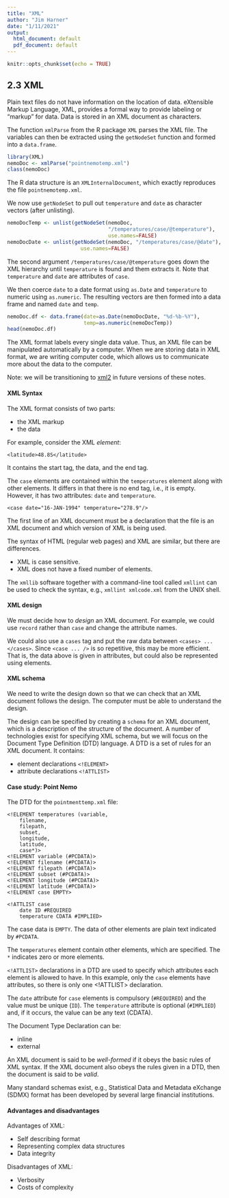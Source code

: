 ```yaml
---
title: "XML"
author: "Jim Harner"
date: "1/11/2021"
output:
  html_document: default
  pdf_document: default
---
```


```r
knitr::opts_chunk$set(echo = TRUE)
```

## 2.3 XML

Plain text files do not have information on the location of data. eXtensible Markup Language, XML, provides a formal way to provide labeling or “markup” for data. Data is stored in an XML document as characters.

The function `xmlParse` from the R package `XML` parses the XML file. The variables can then be extracted using the `getNodeSet` function and formed into a `data.frame`.

```r
library(XML)
nemoDoc <- xmlParse("pointnemotemp.xml")
class(nemoDoc)
```
The R data structure is an `XMLInternalDocument`, which exactly reproduces the file `pointnemotemp.xml`.

We now use `getNodeSet` to pull out `temperature` and `date` as character vectors (after unlisting).
```r
nemoDocTemp <- unlist(getNodeSet(nemoDoc,
                                 "/temperatures/case/@temperature"),
                                 use.names=FALSE)
nemoDocDate <- unlist(getNodeSet(nemoDoc, "/temperatures/case/@date"),
                        use.names=FALSE)
```
The second argument `/temperatures/case/@temperature` goes down the XML hierarchy until `temperature` is found and them extracts it. Note that `temperature` and `date` are attributes of `case`.

We then coerce `date` to a date format using `as.Date` and `temperature` to numeric using `as.numeric`. The resulting vectors are then formed into a data frame and named `date` and `temp`.
```r
nemoDoc.df <- data.frame(date=as.Date(nemoDocDate, "%d-%b-%Y"),
                         temp=as.numeric(nemoDocTemp))
head(nemoDoc.df)
```

The XML format labels every single data value. Thus, an XML file can be manipulated automatically by a computer. When we are storing data in XML format, we are writing computer code, which allows us to communicate more about the data to the computer.

Note: we will be transitioning to [xml2](https://github.com/r-lib/xml2) in future versions of these notes.

#### XML Syntax

The XML format consists of two parts:  

* the XML markup  
* the data  

For example, consider the XML *element*:  
```
<latitude>48.8S</latitude>
```
It contains the start tag, the data, and the end tag.

The `case` elements are contained within the `temperatures` element along with other elements. It differs in that there is no end tag, i.e., it is empty. However, it has two attributes: `date` and `temperature`. 
```
<case date="16-JAN-1994" temperature="278.9"/>  
```

The first line of an XML document must be a declaration that the file is an XML document and which version of XML is being used.  
<?xml version="1.0"?>  

The syntax of HTML (regular web pages) and XML are similar, but there are differences.  

* XML is case sensitive.    
* XML does not have a fixed number of elements.   

The `xmllib` software together with a command-line tool called `xmllint` can be used to check the syntax, e.g.,  `xmllint xmlcode.xml` from the UNIX shell.

#### XML design

We must decide how to *design* an XML document. For example, we could use `record` rather than `case` and change the attribute names.

We could also use a `cases` tag and put the raw data between `<cases> ... </cases>`. Since `<case ... />` is so repetitive, this may be more efficient. That is, the data above is given in attributes, but could also be represented using elements.

#### XML schema

We need to write the design down so that we can check that an XML document follows the design. The computer must be able to understand the design.

The design can be specified by creating a `schema` for an XML document, which is a description of the structure of the document. A number of technologies exist for specifying XML schema, but we will focus on the Document Type Definition (DTD) language. A DTD is a set of rules for an XML document. It contains:  

* element declarations  `<!ELEMENT>`   
* attribute declarations  `<!ATTLIST>`  

#### Case study: Point Nemo

The DTD for the `pointmenttemp.xml` file:
```
<!ELEMENT temperatures (variable,
    filename,
    filepath,
    subset,
    longitude,
    latitude,
    case*)>
<!ELEMENT variable (#PCDATA)>
<!ELEMENT filename (#PCDATA)>
<!ELEMENT filepath (#PCDATA)>
<!ELEMENT subset (#PCDATA)>
<!ELEMENT longitude (#PCDATA)>
<!ELEMENT latitude (#PCDATA)>
<!ELEMENT case EMPTY>

<!ATTLIST case
    date ID #REQUIRED
    temperature CDATA #IMPLIED>
```

The case data is `EMPTY`. The data of other elements are plain text indicated by `#PCDATA`.

The `temperatures` element contain other elements, which are specified. The `*` indicates zero or more elements.

 `<!ATTLIST>` declarations in a DTD are used to specify which attributes each element is allowed to have. In this example, only the `case` elements have attributes, so there is only one <!ATTLIST> declaration.
 
The `date` attribute for `case` elements is compulsory (`#REQUIRED`) and the value must be unique (`ID`). The `temperature` attribute is optional (`#IMPLIED`) and, if it occurs, the value can be any text (CDATA).
 
The Document Type Declaration can be:  

* inline  
* external  

An XML document is said to be *well-formed* if it obeys the basic rules of XML syntax. If the XML document also obeys the rules given in a DTD, then the document is said to be *valid*.

Many standard schemas exist, e.g., Statistical Data and Metadata eXchange (SDMX) format has been developed by several large financial institutions.

#### Advantages and disadvantages

Advantages of XML:  

* Self describing format  
* Representing complex data structures  
* Data integrity

Disadvantages of XML:  

* Verbosity  
* Costs of complexity
